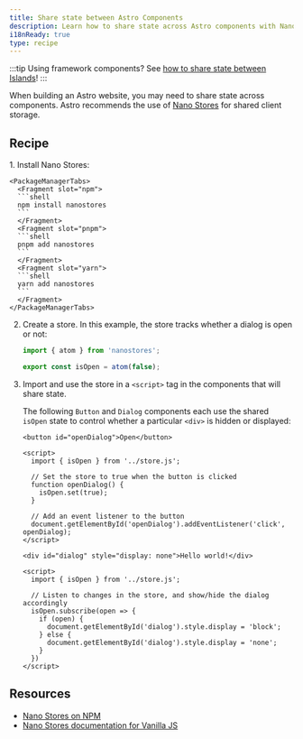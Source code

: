 ```yaml
---
title: Share state between Astro Components
description: Learn how to share state across Astro components with Nano Stores.
i18nReady: true
type: recipe
---
```


:::tip
Using framework components? See [how to share state between Islands](/en/recipes/sharing-state-islands/)!
:::

When building an Astro website, you may need to share state across components. Astro recommends the use of [Nano Stores](https://github.com/nanostores/nanostores) for shared client storage.

## Recipe

<Steps>
1. Install Nano Stores:

    <PackageManagerTabs>
      <Fragment slot="npm">
      ```shell
      npm install nanostores
      ```
      </Fragment>
      <Fragment slot="pnpm">
      ```shell
      pnpm add nanostores
      ```
      </Fragment>
      <Fragment slot="yarn">
      ```shell
      yarn add nanostores
      ```
      </Fragment>
    </PackageManagerTabs>

2. Create a store. In this example, the store tracks whether a dialog is open or not:

    ```ts title="src/store.js"
    import { atom } from 'nanostores';

    export const isOpen = atom(false);
    ```

3. Import and use the store in a `<script>` tag in the components that will share state.

    The following `Button` and `Dialog` components each use the shared `isOpen` state to control whether a particular `<div>` is hidden or displayed:

    ```astro title="src/components/Button.astro"
    <button id="openDialog">Open</button>

    <script>
      import { isOpen } from '../store.js';
      
      // Set the store to true when the button is clicked
      function openDialog() {
        isOpen.set(true);
      }

      // Add an event listener to the button
      document.getElementById('openDialog').addEventListener('click', openDialog);
    </script>
    ```

    ```astro title="src/components/Dialog.astro"
    <div id="dialog" style="display: none">Hello world!</div>

    <script>
      import { isOpen } from '../store.js';

      // Listen to changes in the store, and show/hide the dialog accordingly    
      isOpen.subscribe(open => {
        if (open) {
          document.getElementById('dialog').style.display = 'block';
        } else {
          document.getElementById('dialog').style.display = 'none';
        }
      })
    </script>
    ```
</Steps>

## Resources

- [Nano Stores on NPM](https://www.npmjs.com/package/nanostores)
- [Nano Stores documentation for Vanilla JS](https://github.com/nanostores/nanostores#vanilla-js)
